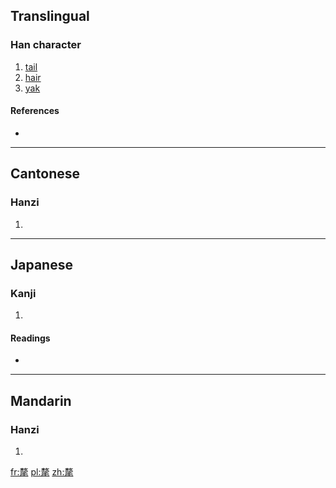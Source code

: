 {{also|牦|犛}}
==Translingual==

===Han character===
{{Han char|rn=82|rad=毛|as=11|sn=15|four=4771<sub>4</sub>|canj=十大一竹山 (JKMHU)}}

# [[tail]]
# [[hair]]
# [[yak]]

====References====
* {{Han ref|kx=0595.460|dkj=16952|dj=0987.230|hdz=32004.070|uh=6C02|ud=27650|bh=E5F8|bd=58872}}

----

==Cantonese==

===Hanzi===
{{yue-hanzi|jyut=|y=moi4|sim=牦}}

# {{defn|lang=yue|sort=毛11}}

----

==Japanese==

===Kanji===
{{ja-kanji|grade=|rs=毛11}}

# {{defn|lang=ja|sort=毛11}}

====Readings====
* {{ja-readings|on=[[り]] (ri), [[ぼう]] (bō), [[もう]] (mō), [[らい]] (rai)|kun=}}

----

==Mandarin==

===Hanzi===
{{cmn-hanzi|sim=牦|pin=[[lí]] ([[li2]])|wg=li<sup>2</sup>}}

# {{defn|lang=cmn|sort=毛11}}

[[fr:氂]]
[[pl:氂]]
[[zh:氂]]